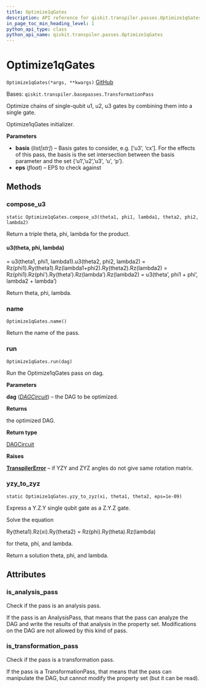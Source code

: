 ```yaml
---
title: Optimize1qGates
description: API reference for qiskit.transpiler.passes.Optimize1qGates
in_page_toc_min_heading_level: 1
python_api_type: class
python_api_name: qiskit.transpiler.passes.Optimize1qGates
---
```


# Optimize1qGates

<span id="qiskit.transpiler.passes.Optimize1qGates" />

`Optimize1qGates(*args, **kwargs)` [GitHub](https://github.com/qiskit/qiskit/tree/stable/0.18/qiskit/transpiler/passes/optimization/optimize_1q_gates.py "view source code")

Bases: `qiskit.transpiler.basepasses.TransformationPass`

Optimize chains of single-qubit u1, u2, u3 gates by combining them into a single gate.

Optimize1qGates initializer.

**Parameters**

*   **basis** (*list\[str]*) – Basis gates to consider, e.g. \[‘u3’, ‘cx’]. For the effects of this pass, the basis is the set intersection between the basis parameter and the set \{‘u1’,’u2’,’u3’, ‘u’, ‘p’}.
*   **eps** (*float*) – EPS to check against

## Methods

### compose\_u3

<span id="qiskit.transpiler.passes.Optimize1qGates.compose_u3" />

`static Optimize1qGates.compose_u3(theta1, phi1, lambda1, theta2, phi2, lambda2)`

Return a triple theta, phi, lambda for the product.

#### u3(theta, phi, lambda)

\= u3(theta1, phi1, lambda1).u3(theta2, phi2, lambda2) = Rz(phi1).Ry(theta1).Rz(lambda1+phi2).Ry(theta2).Rz(lambda2) = Rz(phi1).Rz(phi’).Ry(theta’).Rz(lambda’).Rz(lambda2) = u3(theta’, phi1 + phi’, lambda2 + lambda’)

Return theta, phi, lambda.

### name

<span id="qiskit.transpiler.passes.Optimize1qGates.name" />

`Optimize1qGates.name()`

Return the name of the pass.

### run

<span id="qiskit.transpiler.passes.Optimize1qGates.run" />

`Optimize1qGates.run(dag)`

Run the Optimize1qGates pass on dag.

**Parameters**

**dag** ([*DAGCircuit*](qiskit.dagcircuit.DAGCircuit "qiskit.dagcircuit.DAGCircuit")) – the DAG to be optimized.

**Returns**

the optimized DAG.

**Return type**

[DAGCircuit](qiskit.dagcircuit.DAGCircuit "qiskit.dagcircuit.DAGCircuit")

**Raises**

[**TranspilerError**](qiskit.transpiler.TranspilerError "qiskit.transpiler.TranspilerError") – if YZY and ZYZ angles do not give same rotation matrix.

### yzy\_to\_zyz

<span id="qiskit.transpiler.passes.Optimize1qGates.yzy_to_zyz" />

`static Optimize1qGates.yzy_to_zyz(xi, theta1, theta2, eps=1e-09)`

Express a Y.Z.Y single qubit gate as a Z.Y.Z gate.

Solve the equation

$$
$$

Ry(theta1).Rz(xi).Ry(theta2) = Rz(phi).Ry(theta).Rz(lambda)

for theta, phi, and lambda.

Return a solution theta, phi, and lambda.

## Attributes

<span id="qiskit.transpiler.passes.Optimize1qGates.is_analysis_pass" />

### is\_analysis\_pass

Check if the pass is an analysis pass.

If the pass is an AnalysisPass, that means that the pass can analyze the DAG and write the results of that analysis in the property set. Modifications on the DAG are not allowed by this kind of pass.

<span id="qiskit.transpiler.passes.Optimize1qGates.is_transformation_pass" />

### is\_transformation\_pass

Check if the pass is a transformation pass.

If the pass is a TransformationPass, that means that the pass can manipulate the DAG, but cannot modify the property set (but it can be read).

